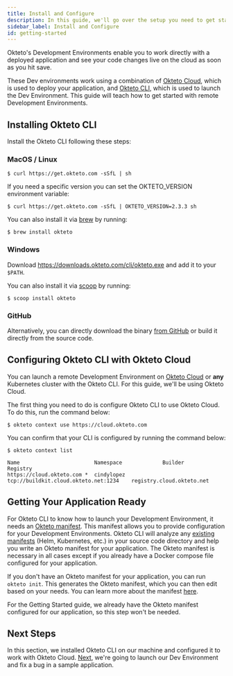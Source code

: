 ```yaml
---
title: Install and Configure 
description: In this guide, we'll go over the setup you need to get started with using Development Environments.
sidebar_label: Install and Configure
id: getting-started
---
```



Okteto's Development Environments enable you to work directly with a deployed application and see your code changes live on the cloud as soon as you hit save.

These Dev environments work using a combination of [Okteto Cloud](/docs/cloud), which is used to deploy your application, and [Okteto CLI](/docs/cloud/okteto-cli), which is used to launch the Dev Environment. This guide will teach how to get started with remote Development Environments.

## Installing Okteto CLI

Install the Okteto CLI following these steps:

### MacOS / Linux

```console
$ curl https://get.okteto.com -sSfL | sh
```

If you need a specific version you can set the OKTETO_VERSION environment variable:

```console
$ curl https://get.okteto.com -sSfL | OKTETO_VERSION=2.3.3 sh
```

You can also install it via [brew](https://brew.sh/) by running:

```console
$ brew install okteto
```

### Windows

Download https://downloads.okteto.com/cli/okteto.exe and add it to your `$PATH`.

You can also install it via [scoop](https://scoop.sh/) by running:

```console
$ scoop install okteto
```

### GitHub

Alternatively, you can directly download the binary [from GitHub](https://github.com/okteto/okteto/releases) or build it directly from the source code.

## Configuring Okteto CLI with Okteto Cloud

You can launch a remote Development Environment on [Okteto Cloud](https://cloud.okteto.com) or **any** Kubernetes cluster with the Okteto CLI. For this guide, we'll be using Okteto Cloud. 

The first thing you need to do is configure Okteto CLI to use Okteto Cloud. To do this, run the command below:

```console
$ okteto context use https://cloud.okteto.com
```

You can confirm that your CLI is configured by running the command below:

```console
$ okteto context list
```
```console
Name                        Namespace             Builder                                 Registry
https://cloud.okteto.com *  cindylopez            tcp://buildkit.cloud.okteto.net:1234    registry.cloud.okteto.net
```

## Getting Your Application Ready

For Okteto CLI to know how to launch your Development Environment, it needs an [Okteto manifest](/docs/cloud/okteto-cli/#okteto-manifest). This manifest allows you to provide configuration for your Development Environments.
Okteto CLI will analyze any [existing manifests](/docs/cloud/okteto-cli/#deployment-manifests) (Helm, Kubernetes, etc.) in your source code directory and help you write an Okteto manifest for your application.
The Okteto manifest is necessary in all cases except if you already have a Docker compose file configured for your application.

If you don't have an Okteto manifest for your application, you can run `okteto init`.
This generates the Okteto manifest, which you can then edit based on your needs.
You can learn more about the manifest [here](/docs/reference/manifest/).

For the Getting Started guide, we already have the Okteto manifest configured for our application, so this step won't be needed.

## Next Steps

In this section, we installed Okteto CLI on our machine and configured it to work with Okteto Cloud.
[Next](/docs/using-dev-envs), we're going to launch our Dev Environment and fix a bug in a sample application.